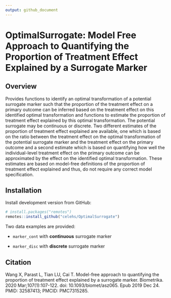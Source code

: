 ```yaml
---
output: github_document
---
```


# OptimalSurrogate: Model Free Approach to Quantifying the Proportion of Treatment Effect Explained by a Surrogate Marker

## Overview

Provides functions to identify an optimal transformation of a potential surrogate marker such that the proportion of the treatment effect on a primary outcome can be inferred based on the treatment effect on this identified optimal transformation and functions to estimate the proportion of treatment effect explained by this optimal transformation. The potential surrogate may be continuous or discrete. Two different estimates of the proportion of treatment effect explained are available, one which is based on the ratio between the treatment effect on the optimal transformation of the potential surrogate marker and the treatment effect on the primary outcome and a second estimate which is based on quantifying how well the individual-level treatment effect on the primary outcome can be approximated by the effect on the identified optimal transformation. These estimates are based on model-free definitions of the proportion of treatment effect explained and thus, do not require any correct model specification.

## Installation

Install development version from GitHub:

```r
# install.packages("remotes")
remotes::install_github("celehs/OptimalSurrogate")
```

Two data examples are provided:

- `marker_cont` with **continuous** surrogate marker

- `marker_disc` with **discrete** surrogate marker

## Citation

Wang X, Parast L, Tian LU, Cai T. Model-free approach to quantifying the proportion of treatment effect explained by a surrogate marker. Biometrika. 2020 Mar;107(1):107-122. doi: 10.1093/biomet/asz065. Epub 2019 Dec 24. PMID: 32587413; PMCID: PMC7315285.
